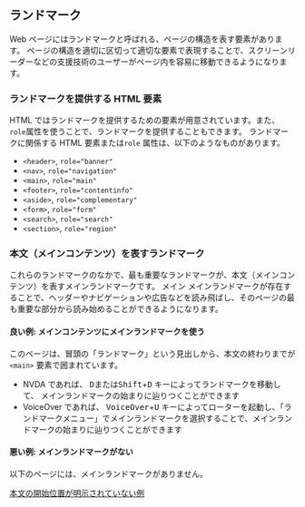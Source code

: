 
<Title>ランドマーク</Title>

## ランドマーク

Web ページにはランドマークと呼ばれる、ページの構造を表す要素があります。
ページの構造を適切に区切って適切な要素で表現することで、スクリーンリーダーなどの支援技術のユーザーがページ内を容易に移動できるようになります。

### ランドマークを提供する HTML 要素

HTML ではランドマークを提供するための要素が用意されています。また、`role`属性を使うことで、ランドマークを提供することもできます。
ランドマークに関係する HTML 要素または`role` 属性は、以下のようなものがあります。

- `<header>`, `role="banner"`
- `<nav>`, `role="navigation"`
- `<main>`, `role="main"`
- `<footer>`, `role="contentinfo"`
- `<aside>`, `role="complementary"`
- `<form>`, `role="form"`
- `<search>`, `role="search"`
- `<section>`, `role="region"`

### 本文（メインコンテンツ）を表すランドマーク

これらのランドマークのなかで、最も重要なランドマークが、本文（メインコンテンツ）を表すメインランドマークです。
メイン
メインランドマークが存在することで、ヘッダーやナビゲーションや広告などを読み飛ばし、そのページの最も重要な部分から読み始めることができるようになります。

#### 良い例: メインコンテンツにメインランドマークを使う

このページは、冒頭の「ランドマーク」という見出しから、本文の終わりまでが `<main>` 要素で囲まれています。

- NVDA であれば、 <kbd>D</kbd>または<kbd>Shift</kbd>+<kbd>D</kbd> キーによってランドマークを移動して、 メインランドマークの始まりに辿りつくことができます
- VoiceOver であれば、 <kbd>VoiceOver</kbd>+<kbd>U</kbd> キーによってローターを起動し、「ランドマークメニュー」でメインランドマークを選択することで、メインランドマークの始まりに辿りつくことができます

#### 悪い例: メインランドマークがない

以下のページには、メインランドマークがありません。

[本文の開始位置が明示されていない例](/landmark/no-main)
